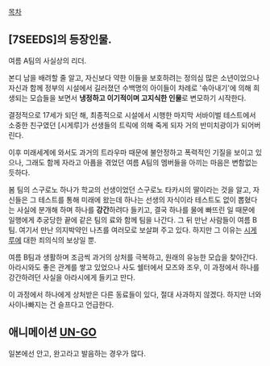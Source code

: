 [[목차]]

== [7SEEDS]의 등장인물. ==
여름 A팀의 사실상의 리더. 

본디 남을 배려할 줄 알고, 자신보다 약한 이들을 보호하려는 정의심 많은 소년이었으나 자신과 함께 정부의 시설에서 길러졌던 수백명의 아이들이 차례로 '솎아내기'에 의해 희생되는 모습들을 보면서 '''냉정하고 이기적이며 고지식한 인물'''로 변모하기 시작한다.

결정적으로 17세가 되던 해, 최종적으로 시설에서 시행한 마지막 서바이벌 테스트에서 소중한 친구였던 [시게루]가 선생들의 트릭에 의해 죽게 되자 거의 반미치광이가 되어버린다.

이후 미래세계에 와서도 과거의 트라우마 때문에 불안정하고 폭력적인 기질을 보이고 있으나, 그래도 함께 자라고 아픔을 겪었던 여름 A팀의 멤버들을 아끼는 마음은 변함없는 듯하다. 

봄 팀의 스구로노 하나가 학교의 선생이었던 스구로노 타카시의 딸이라는 것을 알고, 자신들은 그 테스트를 통해 미래에 왔는데 하나는 선생의 자식이라 테스트도 없이 뽑혔다는 사실에 분개해 하며 하나를 '''강간'''하려다 들키고, 결국 하나를 물에 빠뜨린 일 때문에 일행에게 추궁당한 끝에 같은 팀의 료와 함께 팀을 나간다. 그 뒤 만난 사람들이 여름 B팀. 여기서 만난 의지박약인 나츠를 여러모로 보살펴 주고 있다. 하지만 그 이유는 [[시게루]]에 대한 죄의식의 보상일 뿐.

여름 B팀과 생활하며 조금씩 과거의 상처를 극복하고, 원래의 유능한 모습을 찾아간다. 아라시와도 좋은 관계를 쌓고 있었으나 사도 쉘터에서 모즈와 조우, 이 과정에서 하나를 강간하려던 사실을 아라시에게 들키고 만다. 

이 과정에서 하나에게 상처받은 다른 동료들이 있다, 절대 사과하지 않겠다. 하지만 너와 사이나빠지는 건 슬프다고 언급한다.
== 애니메이션 [[UN-GO]] ==

일본에선 안고, 완고라고 발음하는 경우가 많다.
